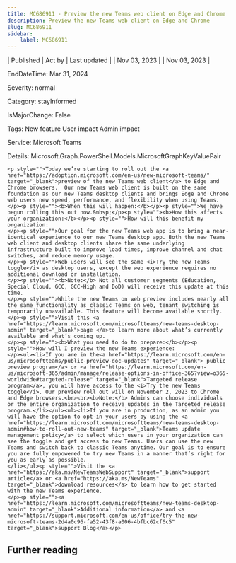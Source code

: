 ```yaml
---
title: MC686911 - Preview the new Teams web client on Edge and Chrome
description: Preview the new Teams web client on Edge and Chrome
slug: MC686911
sidebar:
    label: MC686911
---
```



| Published | Act by | Last updated |
| Nov 03, 2023 |  | Nov 03, 2023 |

EndDateTime: Mar 31, 2024

Severity: normal

Category: stayInformed

IsMajorChange: False

Tags: New feature User impact Admin impact

Service: Microsoft Teams

Details: Microsoft.Graph.PowerShell.Models.MicrosoftGraphKeyValuePair

```
<p style="">Today we’re starting to roll out the <a href="https://adoption.microsoft.com/en-us/new-microsoft-teams/" target="_blank">preview of the new Teams web client</a> to Edge and Chrome browsers.  Our new Teams web client is built on the same foundation as our new Teams desktop clients and brings Edge and Chrome web users new speed, performance, and flexibility when using Teams.
</p><p style=""><b>When this will happen:</b></p><p style="">We have begun rolling this out now.&nbsp;</p><p style=""><b>How this affects your organization:</b></p><p style="">How will this benefit my organization:
</p><p style="">Our goal for the new Teams web app is to bring a near-identical experience to our new Teams desktop app. Both the new Teams web client and desktop clients share the same underlying infrastructure built to improve load times, improve channel and chat switches, and reduce memory usage. 
</p><p style="">Web users will see the same <i>Try the new Teams toggle</i> as desktop users, except the web experience requires no additional download or installation.
</p><p style=""><b>Note:</b> Not all customer segments (Education, Special Cloud, GCC, GCC-High and DoD) will receive this update at this time. 
</p><p style="">While the new Teams on web preview includes nearly all the same functionality as classic Teams on web, tenant switching is temporarily unavailable. This feature will become available shortly. 
</p><p style="">Visit this <a href="https://learn.microsoft.com/microsoftteams/new-teams-desktop-admin" target="_blank">page </a>to learn more about what’s currently available and what’s coming up.
</p><p style=""><b>What you need to do to prepare:</b></p><p style="">How will I preview the new Teams experience:
</p><ul><li>If you are in the<a href="https://learn.microsoft.com/en-us/microsoftteams/public-preview-doc-updates" target="_blank"> public preview program</a> or <a href="https://learn.microsoft.com/en-us/microsoft-365/admin/manage/release-options-in-office-365?view=o365-worldwide#targeted-release" target="_blank">Targeted release program</a>, you will have access to the <i>Try the new Teams toggle</i>. Our preview roll out will on November 2, 2023 to Chrome and Edge browsers.<br><br><b>Note:</b> Admins can choose individuals or the entire organization to receive updates in the Targeted release program.</li></ul><ul><li>If you are in production, as an admin you will have the option to opt-in your users by using the <a href="https://learn.microsoft.com/microsoftteams/new-teams-desktop-admin#how-to-roll-out-new-teams" target="_blank">Teams update management policy</a> to select which users in your organization can see the toggle and get access to new Teams. Users can use the new Teams and switch back to classic Teams anytime. Our goal is to ensure you are fully empowered to try new Teams in a manner that’s right for you as early as possible.
</li></ul><p style="">Visit the <a href="https://aka.ms/NewTeamsWebSupport" target="_blank">support article</a> or <a href="https://aka.ms/NewTeams" target="_blank">download resources</a> to learn how to get started with the new Teams experience.
</p><p style=""><a href="https://learn.microsoft.com/microsoftteams/new-teams-desktop-admin" target="_blank">Additional information</a> and <a href="https://support.microsoft.com/en-us/office/try-the-new-microsoft-teams-2d4a0c96-fa52-43f8-a006-4bfbc62cf6c5" target="_blank">support Blog</a></p>
```

## Further reading
